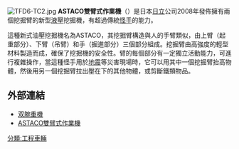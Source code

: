 [[File:TFD6-TC2.jpg|thumb]]
'''ASTACO雙臂式作業機'''（{{lang-ja|双腕重機、双腕油圧ショベル}}）是日本[[日立製作所|日立]]公司2008年發佈擁有兩個挖掘臂的新型[[液壓|液壓]]挖掘機，有超過傳統[[怪手|怪手]]的能力。

這種新式油壓挖掘機名為ASTACO，其挖掘臂構造與人的手臂類似，由上臂（起重部分）、下臂（吊臂）和手（掘進部分）三個部分組成。挖掘臂由高強度的輕型材料製造而成，確保了挖掘機的安全性。臂的每個部分有一定獨立活動能力，可進行複雜操作，當這種怪手用於[[地震|地震]]等災害現場時，它可以用其中一個挖掘臂抬高物體，然後用另一個挖掘臂拉出壓在下的其他物體，或剪斷鐵類物品。
==外部連結==
*[https://archive.is/20130105100015/http://tw.myblog.yahoo.com/qi2951/article?mid=219&prev=221&next=59&page=1&sc=1 双腕重機]
*[http://diamond.jp/articles/-/14371 ASTACO雙臂式作業機]{{Wayback|url=http://diamond.jp/articles/-/14371 |date=20120303042642 }}


[[分類:工程車輛|分類:工程車輛]]